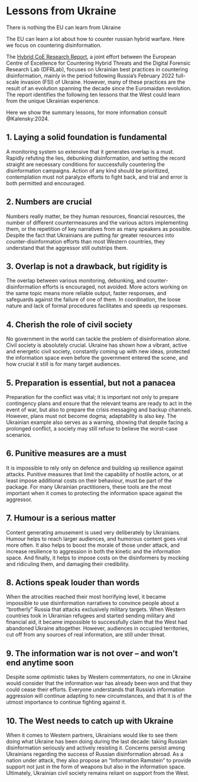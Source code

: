 # Lessons from Ukraine {.unnumbered #sec-intro-ualessons}

::: {.callout-caution title="Myth"}
There is nothing the EU can learn from Ukraine
:::

::: {.callout-tip title="Truth"}
The EU can learn a lot about how to counter russian hybrid warfare. 
Here we focus on countering disinformation.
:::

The [Hybrid CoE Research Report](https://dfrlab.org/2024/01/24/how-ukraine-fights-russian-disinformation-beehive-vs-mammoth), a joint effort between the European Centre of Excellence for Countering Hybrid Threats and the Digital Forensic Research Lab (DFRLab), focuses on Ukrainian best practices in countering disinformation, mainly in the period following Russia’s February 2022 full-scale invasion (FSI) of Ukraine. However, many of these practices are the result of an evolution spanning the decade since the Euromaidan revolution. The report identifies the following ten lessons that the West could learn from the unique Ukrainian experience.

Here we show the summary lessons, for more information consult @Kalensky:2024.

## 1. Laying a solid foundation is fundamental

A monitoring system so extensive that it generates overlap is a must. Rapidly refuting the lies, debunking disinformation, and setting the record straight are necessary conditions for successfully countering the disinformation campaigns. Action of any kind should be prioritized, contemplation must not paralyze efforts to fight back, and trial and error is both permitted and encouraged.

## 2. Numbers are crucial

Numbers really matter, be they human resources, financial resources, the number of different countermeasures and the various actors implementing them, or the repetition of key narratives from as many speakers as possible. Despite the fact that Ukrainians are putting far greater resources into counter-disinformation efforts than most Western countries, they understand that the aggressor still outstrips them.

## 3. Overlap is not a drawback, but rigidity is

The overlap between various monitoring, debunking, and counter-disinformation efforts is encouraged, not avoided. More actors working on the same topic means more reliable output, faster responses, and safeguards against the failure of one of them. In coordination, the loose nature and lack of formal procedures facilitates and speeds up responses.

## 4. Cherish the role of civil society

No government in the world can tackle the problem of disinformation alone. Civil society is absolutely crucial. Ukraine has shown how a vibrant, active and energetic civil society, constantly coming up with new ideas, protected the information space even before the government entered the scene, and how crucial it still is for many target audiences.

## 5. Preparation is essential, but not a panacea

Preparation for the conflict was vital; it is important not only to prepare contingency plans and ensure that the relevant teams are ready to act in the event of war, but also to prepare the crisis messaging and backup channels. However, plans must not become dogma; adaptability is also key. The Ukrainian example also serves as a warning, showing that despite facing a prolonged conflict, a society may still refuse to believe the worst-case scenarios.

## 6. Punitive measures are a must

It is impossible to rely only on defence and building up resilience against attacks. Punitive measures that limit the capability of hostile actors, or at least impose additional costs on their behaviour, must be part of the package. For many Ukrainian practitioners, these tools are the most important when it comes to protecting the information space against the aggressor.

## 7. Humour is a serious matter

Content generating amusement is used very deliberately by Ukrainians. Humour helps to reach larger audiences, and humorous content goes viral more often. It also helps to boost the morale of those under attack, and increase resilience to aggression in both the kinetic and the information space. And finally, it helps to impose costs on the disinformers by mocking and ridiculing them, and damaging their credibility.

## 8. Actions speak louder than words

When the atrocities reached their most horrifying level, it became impossible to use disinformation narratives to convince people about a “brotherly” Russia that attacks exclusively military targets. When Western countries took in Ukrainian refugees and started sending military and financial aid, it became impossible to successfully claim that the West had abandoned Ukraine altogether. However, audiences in occupied territories, cut off from any sources of real information, are still under threat.

## 9. The information war is not over – and won’t end anytime soon

Despite some optimistic takes by Western commentators, no one in Ukraine would consider that the information war has already been won and that they could cease their efforts. Everyone understands that Russia’s information aggression will continue adapting to new circumstances, and that it is of the utmost importance to continue fighting against it.

## 10. The West needs to catch up with Ukraine

When it comes to Western partners, Ukrainians would like to see them doing what Ukraine has been doing during the last decade: taking Russian disinformation seriously and actively resisting it. Concerns persist among Ukrainians regarding the success of Russian disinformation abroad. As a nation under attack, they also propose an “Information Ramstein” to provide support not just in the form of weapons but also in the information space. Ultimately, Ukrainian civil society remains reliant on support from the West.

